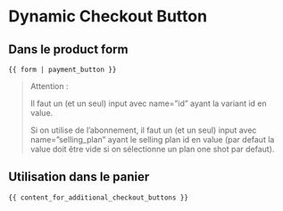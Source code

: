 # Dynamic Checkout Button

## Dans le product form
``` liquid
{{ form | payment_button }}
```
> Attention : 
>
> Il faut un (et un seul) input avec name=”id” ayant la variant id en value.
>
> Si on utilise de l’abonnement, il faut un (et un seul) input avec name=”selling_plan” ayant le selling plan id en value (par defaut la value doit être vide si on sélectionne un plan one shot par defaut).

## Utilisation dans le panier
``` liquid
{{ content_for_additional_checkout_buttons }}
```